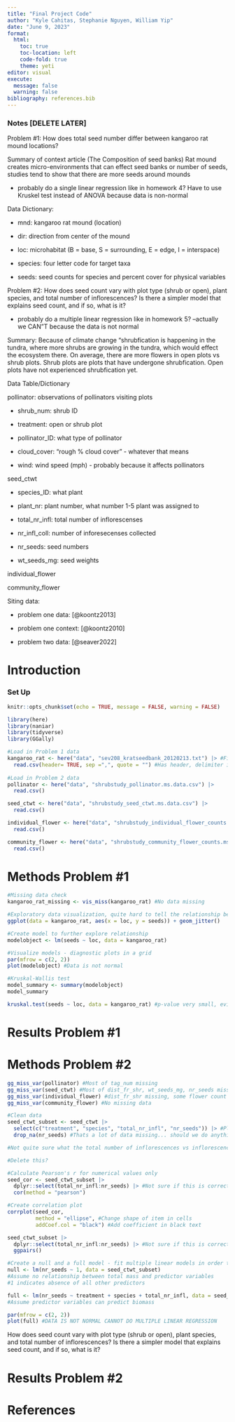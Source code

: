 ```yaml
---
title: "Final Project Code"
author: "Kyle Cahitas, Stephanie Nguyen, William Yip"
date: "June 9, 2023"
format:
  html:
    toc: true
    toc-location: left
    code-fold: true
    theme: yeti
editor: visual
execute:
  message: false
  warning: false
bibliography: references.bib
---
```


### Notes \[DELETE LATER\]

Problem #1: How does total seed number differ between kangaroo rat mound locations?

Summary of context article (The Composition of seed banks) Rat mound creates micro-environments that can effect seed banks or number of seeds, studies tend to show that there are more seeds around mounds

-   probably do a single linear regression like in homework 4? Have to use Kruskel test instead of ANOVA because data is non-normal

Data Dictionary:

-   mnd: kangaroo rat mound (location)

-   dir: direction from center of the mound

-   loc: microhabitat (B = base, S = surrounding, E = edge, I = interspace)

-   species: four letter code for target taxa

-   seeds: seed counts for species and percent cover for physical variables

Problem #2: How does seed count vary with plot type (shrub or open), plant species, and total number of inflorescences? Is there a simpler model that explains seed count, and if so, what is it?

-   probably do a multiple linear regression like in homework 5? --actually we CAN"T because the data is not normal

Summary: Because of climate change "shrubfication is happening in the tundra, where more shrubs are growing in the tundra, which would effect the ecosystem there. On average, there are more flowers in open plots vs shrub plots. Shrub plots are plots that have undergone shrubfication. Open plots have not experienced shrubfication yet.

Data Table/Dictionary

pollinator: observations of pollinators visiting plots

-   shrub_num: shrub ID

-   treatment: open or shrub plot

-   pollinator_ID: what type of pollinator

-   cloud_cover: "rough % cloud cover" - whatever that means

-   wind: wind speed (mph) - probably because it affects pollinators

seed_ctwt

-   species_ID: what plant

-   plant_nr: plant number, what number 1-5 plant was assigned to

-   total_nr_infl: total number of inflorescenses

-   nr_infl_coll: number of inforesecenses collected

-   nr_seeds: seed numbers

-   wt_seeds_mg: seed weights

individual_flower

community_flower

Siting data:

-   problem one data: [@koontz2013]

-   problem one context: [@koontz2010]

-   problem two data: [@seaver2022]

# Introduction

### Set Up

```r
knitr::opts_chunk$set(echo = TRUE, message = FALSE, warning = FALSE)
```

```r
library(here)
library(naniar)
library(tidyverse)
library(GGally)
```

```r
#Load in Problem 1 data
kangaroo_rat <- here("data", "sev208_kratseedbank_20120213.txt") |> #File path
  read.csv(header= TRUE, sep =",", quote = "") #Has header, delimiter is comma, no quoting
 
#Load in Problem 2 data
pollinator <- here("data", "shrubstudy_pollinator.ms.data.csv") |> 
  read.csv()

seed_ctwt <- here("data", "shrubstudy_seed_ctwt.ms.data.csv") |> 
  read.csv()

individual_flower <- here("data", "shrubstudy_individual_flower_counts.ms.data.csv") |> 
  read.csv()

community_flower <- here("data", "shrubstudy_community_flower_counts.ms.data.csv") |> 
  read.csv()
```

# Methods Problem #1

```r
#Missing data check
kangaroo_rat_missing <- vis_miss(kangaroo_rat) #No data missing
```

```r
#Exploratory data visualization, quite hard to tell the relationship between location and number of seeds, there are a lot of data clustered at zero
ggplot(data = kangaroo_rat, aes(x = loc, y = seeds)) + geom_jitter()
```

```r
#Create model to further explore relationship
modelobject <- lm(seeds ~ loc, data = kangaroo_rat)

#Visualize models - diagnostic plots in a grid 
par(mfrow = c(2, 2))
plot(modelobject) #Data is not normal 
```

```r
#Kruskal-Wallis test
model_summary <- summary(modelobject)
model_summary
```

```r
kruskal.test(seeds ~ loc, data = kangaroo_rat) #p-value very small, evidence to reject the null, evidence that there is a difference in seed numbers among the mound locations
```

# Results Problem #1

# Methods Problem #2

```r
gg_miss_var(pollinator) #Most of tag_num missing
gg_miss_var(seed_ctwt) #Most of dist_fr_shr, wt_seeds_mg, nr_seeds missing
gg_miss_var(individual_flower) #dist_fr_shr missing, some flower count missing
gg_miss_var(community_flower) #No missing data
```

```r
#Clean data
seed_ctwt_subset <- seed_ctwt |> 
  select(c("treatment", "species", "total_nr_infl", "nr_seeds")) |> #Plot type, plant species, total number of inflorescences - select relevant columns 
  drop_na(nr_seeds) #Thats a lot of data missing... should we do anything? 

#Not quite sure what the total number of inflorescences vs inflorescence collected means
```

```r
#Delete this? 

#Calculate Pearson's r for numerical values only 
seed_cor <- seed_ctwt_subset |> 
  dplyr::select(total_nr_infl:nr_seeds) |> #Not sure if this is correct
  cor(method = "pearson")

#Create correlation plot
corrplot(seed_cor, 
         method = "ellipse", #Change shape of item in cells
         addCoef.col = "black") #Add coefficient in black text
```

```r
seed_ctwt_subset |> 
  dplyr::select(total_nr_infl:nr_seeds) |> #Not sure if this is correct either
  ggpairs()
```

```r
#Create a null and a full model - fit multiple linear models in order to see which one is best
null <- lm(nr_seeds ~ 1, data = seed_ctwt_subset)
#Assume no relationship between total mass and predictor variables 
#1 indicates absence of all other predictors 

full <- lm(nr_seeds ~ treatment + species + total_nr_infl, data = seed_ctwt_subset)
#Assume predictor variables can predict biomass
```

```r
par(mfrow = c(2, 2))
plot(full) #DATA IS NOT NORMAL CANNOT DO MULTIPLE LINEAR REGRESSION 
```

How does seed count vary with plot type (shrub or open), plant species, and total number of inflorescences? Is there a simpler model that explains seed count, and if so, what is it?

# Results Problem #2

# References
